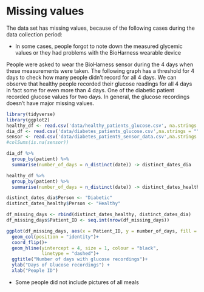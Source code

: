 # Missing values

The data set has missing values, because of the following cases during the data collection period:
  
  
  
  - In some cases, people forgot to note down the measured glycemic values or they had problems with the BioHarness wearable device

People were asked to wear the BioHarness sensor during the 4 days when these measurements were taken.
The following graph has a threshold for 4 days to check how many people didn't record for all 4 days.
We can observe that healthy people recorded their glucose readings for all 4 days in fact some for even more than 4 days. 
One of the diabetic patient recorded glucose values for two days. In general, the glucose recordings doesn't have major missing values.
```r

library(tidyverse)
library(ggplot2)
healthy_df <- read.csv('data/healthy_patients_glucose.csv', na.strings = "")
dia_df <- read.csv('data/diabetes_patients_glucose.csv',na.strings = "")
sensor <- read.csv('data/diabetes_patient9_sensor_data.csv',na.strings = "")
#colSums(is.na(sensor))

dia_df %>%
  group_by(patient) %>%
  summarise(number_of_days = n_distinct(date)) -> distinct_dates_dia

healthy_df %>%
  group_by(patient) %>%
  summarise(number_of_days = n_distinct(date)) -> distinct_dates_healthy

distinct_dates_dia$Person <- "Diabetic"
distinct_dates_healthy$Person <- "Healthy"

df_missing_days <- rbind(distinct_dates_healthy, distinct_dates_dia)
df_missing_days$Patient_ID <- seq.int(nrow(df_missing_days))

ggplot(df_missing_days, aes(x = Patient_ID, y = number_of_days, fill = Person)) +
  geom_col(position = "identity")+
  coord_flip()+
  geom_hline(yintercept = 4, size = 1, colour = "black",
             linetype = "dashed")+
  ggtitle("Number of days with glucose recordings")+
  ylab("Days of Glucose recordings") +
  xlab("People ID") 
```

- Some people did not include pictures of all meals

